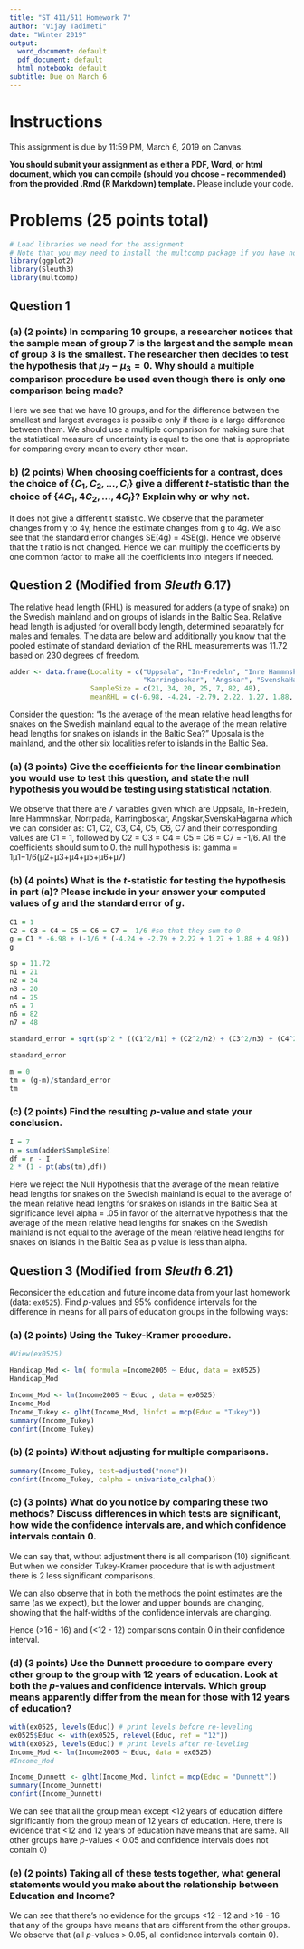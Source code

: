 ```yaml
---
title: "ST 411/511 Homework 7"
author: "Vijay Tadimeti"
date: "Winter 2019"
output:
  word_document: default
  pdf_document: default
  html_notebook: default
subtitle: Due on March 6
---
```


# Instructions

This assignment is due by 11:59 PM, March 6, 2019 on Canvas.

**You should submit your assignment as either a PDF, Word, or html document, which you can compile (should you choose -- recommended) from the provided .Rmd (R Markdown) template.** Please include your code.

# Problems (25 points total)

```r
# Load libraries we need for the assignment
# Note that you may need to install the multcomp package if you have not done so before
library(ggplot2)
library(Sleuth3)
library(multcomp)

```

## Question 1

### (a) (2 points) In comparing 10 groups, a researcher notices that the sample mean of group 7 is the largest and the sample mean of group 3 is the smallest. The researcher then decides to test the hypothesis that $\mu_7-\mu_3=0$. Why should a multiple comparison procedure be used even though there is only one comparison being made?

Here we see that we have 10 groups, and for the difference between the smallest and largest averages is possible only if there is a large difference between them. We should use a multiple comparison for making sure that the statistical measure of uncertainty is equal to the one that is appropriate for comparing every mean to every other mean. 

### b) (2 points) When choosing coefficients for a contrast, does the choice of $\{C_1, C_2, \ldots, C_I\}$ give a different $t$-statistic than the choice of $\{4C_1, 4C_2, \ldots, 4C_I\}$? Explain why or why not.

It does not give a different t statistic. We observe that the parameter changes from γ to 4γ, hence the estimate changes from g to 4g. We also see that the standard error changes SE(4g) = 4SE(g). Hence we observe that the t ratio is not changed. Hence we can multiply the coefficients by one common factor to make all the coefficients into integers if needed.

## Question 2 (Modified from *Sleuth* 6.17)

The relative head length (RHL) is measured for adders (a type of snake) on the Swedish mainland and on groups of islands in the Baltic Sea. Relative head length is adjusted for overall body length, determined separately for males and females. The data are below and additionally you know that the pooled estimate of standard deviation of the RHL measurements was 11.72 based on 230 degrees of freedom.

```r
adder <- data.frame(Locality = c("Uppsala", "In-Fredeln", "Inre Hammnskar", "Norrpada",
                                 "Karringboskar", "Angskar", "SvenskaHagarna"), 
                    SampleSize = c(21, 34, 20, 25, 7, 82, 48), 
                    meanRHL = c(-6.98, -4.24, -2.79, 2.22, 1.27, 1.88, 4.98))


```

Consider the question: "Is the average of the mean relative head lengths for snakes on the Swedish mainland equal to the average of the mean relative head lengths for snakes on islands in the Baltic Sea?" Uppsala is the mainland, and the other six localities refer to islands in the Baltic Sea.

### (a) (3 points) Give the coefficients for the linear combination you would use to test this question, and state the null hypothesis you would be testing using statistical notation.

We observe that there are 7 variables given which are Uppsala, In-Fredeln, Inre Hammnskar, Norrpada, Karringboskar, Angskar,SvenskaHagarna
which we can consider as: C1, C2, C3, C4, C5, C6, C7 and their corresponding values are C1 = 1, followed by C2 = C3 = C4 = C5 = C6 = C7 = -1/6.
All the coefficients should sum to 0.
the null hypothesis is: gamma = 1μ1−1/6(μ2+μ3+μ4+μ5+μ6+μ7)

### (b) (4 points) What is the $t$-statistic for testing the hypothesis in part (a)? Please include in your answer your computed values of $g$ and the standard error of $g$.

```r
C1 = 1
C2 = C3 = C4 = C5 = C6 = C7 = -1/6 #so that they sum to 0.
g = C1 * -6.98 + (-1/6 * (-4.24 + -2.79 + 2.22 + 1.27 + 1.88 + 4.98))
g

sp = 11.72
n1 = 21
n2 = 34
n3 = 20
n4 = 25
n5 = 7
n6 = 82
n7 = 48

standard_error = sqrt(sp^2 * ((C1^2/n1) + (C2^2/n2) + (C3^2/n3) + (C4^2/n4) + (C5^2/n5) + (C6^2/n6) + (C7^2/n7)))

standard_error

m = 0
tm = (g-m)/standard_error
tm

```


### (c) (2 points) Find the resulting $p$-value and state your conclusion.

```r
I = 7
n = sum(adder$SampleSize) 
df = n - I
2 * (1 - pt(abs(tm),df))
```
Here we reject the Null Hypothesis that the average of the mean relative head lengths for snakes on the Swedish mainland is equal to the average of the mean relative head lengths for snakes on islands in the Baltic Sea at significance level alpha = .05 in favor of the alternative hypothesis that the average of the mean relative head lengths for snakes on the Swedish mainland is not equal to the average of the mean relative head lengths for snakes on islands in the Baltic Sea as p value is less than alpha.

## Question 3 (Modified from *Sleuth* 6.21)

Reconsider the education and future income data from your last homework (data: `ex0525`). Find $p$-values and 95% confidence intervals for the difference in means for all pairs of education groups in the following ways:

### (a) (2 points) Using the Tukey-Kramer procedure.

```r
#View(ex0525)

Handicap_Mod <- lm( formula =Income2005 ~ Educ, data = ex0525)
Handicap_Mod

Income_Mod <- lm(Income2005 ~ Educ , data = ex0525)
Income_Mod
Income_Tukey <- glht(Income_Mod, linfct = mcp(Educ = "Tukey"))
summary(Income_Tukey)
confint(Income_Tukey)

```


### (b) (2 points) Without adjusting for multiple comparisons.

```r
summary(Income_Tukey, test=adjusted("none"))
confint(Income_Tukey, calpha = univariate_calpha())

```


### (c) (3 points) What do you notice by comparing these two methods? Discuss differences in which tests are significant, how wide the confidence intervals are, and which confidence intervals contain 0.

We can say that, without adjustment there is all comparison (10) significant. But when we consider Tukey-Kramer procedure that is with adjustment there is 2 less significant comparisons.

We can also observe that in both the methods the point estimates are the same (as we expect), but the lower and upper bounds are changing, showing that the half-widths of the confidence intervals are changing. 

Hence (>16 - 16) and (<12 - 12) comparisons contain 0 in their confidence interval.

### (d) (3 points) Use the Dunnett procedure to compare every other group to the group with 12 years of education. Look at both the $p$-values and confidence intervals. Which group means apparently differ from the mean for those with 12 years of education?

```r
with(ex0525, levels(Educ)) # print levels before re-leveling
ex0525$Educ <- with(ex0525, relevel(Educ, ref = "12"))
with(ex0525, levels(Educ)) # print levels after re-leveling
Income_Mod <- lm(Income2005 ~ Educ, data = ex0525)
#Income_Mod

Income_Dunnett <- glht(Income_Mod, linfct = mcp(Educ = "Dunnett"))
summary(Income_Dunnett)
confint(Income_Dunnett)
```
We can see that all the group mean except <12 years of education differe significantly from the group mean of 12 years of education.
Here, there is evidence that <12 and 12 years of education have means that are same. All other groups have $p$-values < 0.05 and confidence intervals does not contain 0)

### (e) (2 points) Taking all of these tests together, what general statements would you make about the relationship between Education and Income?

We can see that there's no evidence for the groups <12 - 12 and >16 - 16 that any of the groups have means that are different from the other groups. We observe that (all $p$-values > 0.05, all confidence intervals contain 0).

